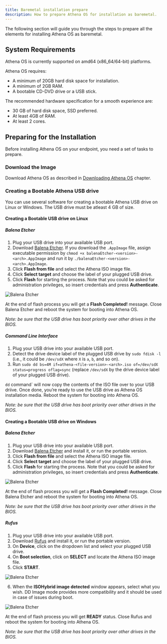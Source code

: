 ```yaml
---
title: Baremetal installation prepare
description: How to prepare Athena OS for installation as baremetal.
---
```


The following section will guide you through the steps to prepare all the elements for installing Athena OS as baremetal.

## System Requirements

Athena OS is currently supported on amd64 (x86_64/64-bit) platforms.

Athena OS requires:
* A minimum of 20GB hard disk space for installation.
* A minimum of 2GB RAM.
* A bootable CD-DVD drive or a USB stick.

The recommended hardware specification for a smooth experience are:
* 30 GB of hard disk space, SSD preferred.
* At least 4GB of RAM.
* At least 2 cores.

## Preparing for the Installation

Before installing Athena OS on your endpoint, you need a set of tasks to prepare.

### Download the Image

Download Athena OS as described in [Downloading Athena OS](/en/getting-started/download/) chapter.

### Creating a Bootable Athena USB drive

You can use several software for creating a bootable Athena USB drive on Linux or Windows. The USB drive must be atleast 4 GB of size.

#### Creating a Bootable USB drive on Linux

##### Balena Etcher

1. Plug your USB drive into your available USB port.
2. Download [Balena Etcher](https://etcher.balena.io/). If you download the `.AppImage` file, assign executable permission by `chmod +x balenaEtcher-<version>-<arch>.AppImage` and run it by `./balenaEtcher-<version>-<arch>.AppImage`.
3. Click **Flash from file** and select the Athena ISO image file.
4. Click **Select target** and choose the label of your plugged USB drive.
5. Click **Flash** for starting the process. Note that you could be asked for administration privileges, so insert credentials and press **Authenticate**.

![Balena Etcher](@assets/images/linux-etcher.png)

At the end of flash process you will get a **Flash Completed!** message. Close Balena Etcher and reboot the system for booting into Athena OS.

*Note: be sure that the USB drive has boot priority over other drives in the BIOS.*

##### Command Line Interface

1. Plug your USB drive into your available USB port.
2. Detect the drive device label of the plugged USB drive by `sudo fdisk -l` (i.e., it could be `/dev/sdX` where `X` is `a`, `b`, and so on).
3. Run `sudo dd bs=4M if=athena-<file-version>-<arch>.iso of=/dev/sdX status=progress oflag=sync` (replace `/dev/sdX` by the drive device label of your plugged USB drive).

`dd` command` will now copy the contents of the ISO file over to your USB driive. Once done, you’re ready to use the USB drive as Athena OS installation media. Reboot the system for booting into Athena OS.

*Note: be sure that the USB drive has boot priority over other drives in the BIOS.*

#### Creating a Bootable USB drive on Windows

##### Balena Etcher

1. Plug your USB drive into your available USB port.
2. Download [Balena Etcher](https://etcher.balena.io/) and install it, or run the portable version.
3. Click **Flash from file** and select the Athena ISO image file.
4. Click **Select target** and choose the label of your plugged USB drive.
5. Click **Flash** for starting the process. Note that you could be asked for administration privileges, so insert credentials and press **Authenticate**.

![Balena Etcher](@assets/images/windows-etcher.png)

At the end of flash process you will get a **Flash Completed!** message. Close Balena Etcher and reboot the system for booting into Athena OS.

*Note: be sure that the USB drive has boot priority over other drives in the BIOS.*

##### Rufus

1. Plug your USB drive into your available USB port.
2. Download [Rufus](https://rufus.ie/) and install it, or run the portable version.
3. On **Device**, click on the dropdown list and select your plugged USB drive.
4. On **Boot selection**, click on **SELECT** and locate the Athena ISO image file.
5. Click **START**.

![Balena Etcher](@assets/images/windows-rufus.png)

6. When the **ISOHybrid image detected** window appears, select what you wish. DD Image mode provides more compatibility and it should be used in case of issues during boot.

![Balena Etcher](@assets/images/windows-rufus-confirm.png)

At the end of flash process you will get **READY** status. Close Rufus and reboot the system for booting into Athena OS.

*Note: be sure that the USB drive has boot priority over other drives in the BIOS.*

<ImageComponent />